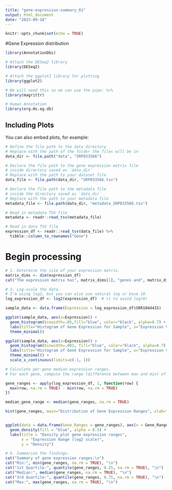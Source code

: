 ```yaml
---
title: "gene-expression-summary_01"
output: html_document
date: "2023-09-18"
---
```


```r
knitr::opts_chunk$set(echo = TRUE)
```

#Gene Expression distribution

```r

library(AnnotationDbi)

# Attach the DESeq2 library
library(DESeq2)

# Attach the ggplot2 library for plotting
library(ggplot2)

# We will need this so we can use the pipe: %>%
library(magrittr)

# Human Annotation
library(org.Hs.eg.db)
```

## Including Plots

You can also embed plots, for example:

```r
# Define the file path to the data directory
# Replace with the path of the folder the files will be in
data_dir <- file.path("data", "SRP033566")

# Declare the file path to the gene expression matrix file
# inside directory saved as `data_dir`
# Replace with the path to your dataset file
data_file <- file.path(data_dir, "SRP033566.tsv")

# Declare the file path to the metadata file
# inside the directory saved as `data_dir`
# Replace with the path to your metadata file
metadata_file <- file.path(data_dir, "metadata_SRP033566.tsv")

# Read in metadata TSV file
metadata <- readr::read_tsv(metadata_file)

# Read in data TSV file
expression_df <- readr::read_tsv(data_file) %>%
  tibble::column_to_rownames("Gene")
```

# Begin processing

```r
# 1. Determine the size of your expression matrix.
matrix_dims <- dim(expression_df)
cat("The expression matrix has", matrix_dims[1], "genes and", matrix_dims[2], "samples.\n")

# 3. Log-scale the data.
# I'm using log2, but you can also use natural log or base 10.
log_expression_df <- log2(expression_df)  # +1 to avoid log(0)

sample_data <- data.frame(Expression = log_expression_df$SRR1044415)

ggplot(sample_data, aes(x=Expression)) +
  geom_histogram(binwidth=.05,fill="blue", color="black", alpha=0.7) +
  labs(title="Histogram of Gene Expression for Sample", x="Expression Value", y="Frequency") +
  theme_minimal()

ggplot(sample_data, aes(x=Expression)) +
  geom_histogram(binwidth=.001, fill="blue", color="black", alpha=0.7) +
  labs(title="Histogram of Gene Expression for Sample", x="Expression Value", y="Frequency") +
  theme_minimal() +
  scale_x_continuous(limits=c(-1, 1))

```
```r

# Calculate per-gene median expression ranges.
# For each gene, compute the range (difference between max and min) of its expression across samples.

gene_ranges <- apply(log_expression_df, 1, function(row) {
  max(row, na.rm = TRUE) - min(row, na.rm = TRUE)
})

median_gene_range <- median(gene_ranges, na.rm = TRUE)

hist(gene_ranges, main="Distribution of Gene Expression Ranges", xlab="Expression Range", ylab="Frequency")


ggplot(data = data.frame(Gene_Ranges = gene_ranges), aes(x = Gene_Ranges)) +
  geom_density(fill = "blue", alpha = 0.5) +
  labs(title = "Density plot gene expression ranges",
       x = "Expression Range (log2 scale)",
       y = "Density")


```



```r

# 6. Summarize the findings.
cat("Summary of gene expression ranges:\n")
cat("Min:", min(gene_ranges, na.rm = TRUE), "\n")
cat("1st Quartile:", quantile(gene_ranges, 0.25, na.rm = TRUE), "\n")
cat("Median:", median(gene_ranges, na.rm = TRUE), "\n")
cat("3rd Quartile:", quantile(gene_ranges, 0.75, na.rm = TRUE), "\n")
cat("Max:", max(gene_ranges, na.rm = TRUE), "\n")
```
